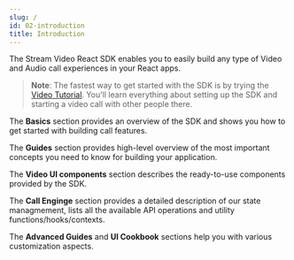 ```yaml
---
slug: /
id: 02-introduction
title: Introduction
---
```


The Stream Video React SDK enables you to easily build any type of Video and Audio call experiences in your React apps.

> **Note**: The fastest way to get started with the SDK is by trying the [Video Tutorial](01-tutorial.mdx). You'll learn everything about setting up the SDK and starting a video call with other people there.

The **Basics** section provides an overview of the SDK and shows you how to get started with building call features.

The **Guides** section provides high-level overview of the most important concepts you need to know for building your application.

The **Video UI components** section describes the ready-to-use components provided by the SDK.

The **Call Enginge** section provides a detailed description of our state managmement, lists all the available API operations and utility functions/hooks/contexts.

The **Advanced Guides** and **UI Cookbook** sections help you with various customization aspects.
